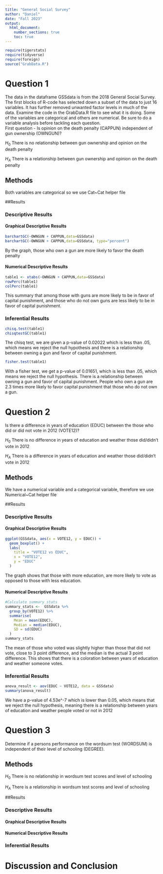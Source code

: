 ```yaml
---
title: "General Social Survey"
author: "Daniel"
date: "Fall 2023"
output: 
  html_document:
    number_sections: true
    toc: true
---
```



```r
require(tigerstats)
require(tidyverse)
require(foreign)
source("GrabData.R")
```


#  Question 1

<!--In this section you explain what you are trying to show.  Where did the data come from?  What is the research or other question you are trying to answer?!-->

The data in the dataframe GSSdata is from the 2018 General Social Survey. The first blocks of R-code has selected down a subset of the data to just 16 variables. It has further removed unwanted factor levels in much of the data. Examine the code in the GrabData.R file to see what it is doing. Some of the variables are categorical and others are numerical. Be sure to do a variable analysis before tackling each question.  
First question - Is opinion on the death penalty (CAPPUN) independent of gun ownership (OWNGUN)?

$H_0$ There is no relationship between gun ownership and opinion on the death penalty 

$H_A$ There is a relationship between gun ownership and opinion on the death penalty 

## Methods

<!--Decide on your methods:  use "variable analysis" or other appropriate descriptors.  Make sure to choose at least one graphical method and at least one numerical method.!-->


Both variables are categorical so we use Cat~Cat helper file

##Results

<!--Divide this section into two sub-sections:  One for your descriptive  results and one for your inferential results.!-->

### Descriptive Results

#### Graphical Descriptive Results

<!--Graphical results here.  Make sure to show your code.  Provide appropriate labels for axes, giving units if possible, and provide a good title for the graph, too.  Use the graphical results to describe the patterns if any that exist in the data as focused toward the research question!-->

```r
barchartGC(~OWNGUN + CAPPUN,data=GSSdata)
barchartGC(~OWNGUN + CAPPUN,data=GSSdata, type="percent")
```

By the graph, those who own a gun are more likely to favor the death penalty  

#### Numerical Descriptive Results

<!--Numerical results go here. Use the numerical results to describe the patterns if any that exist in the data as focused toward the research question!-->

```r
table1 <- xtabs(~OWNGUN + CAPPUN,data=GSSdata)
rowPerc(table1)
colPerc(table1)
```

This summary that among those with guns are more likely to be in favor of capital punishment, and those who do not own guns are less likely to be in favor of capital punishment.

### Inferential Results

<!--State hypothesis clearly.  Make sure your discussion of the inferential test covers all the aspects that the test output produces, such as test statistic, p-value etc.  Make a decision about the null hypothesis, explain the assumptions on which the selected test/procedure was based, and why the chosen procedure satisfys the assumptions and is appropriate to answer the research question!-->

```r
chisq.test(table1)
chisqtestGC(table1)
```

The chisq test, we are given a p-value of 0.02022 which is less than .05, which means we reject the null hypothesis and there is a relationship between owning a gun and favor of capital punishment.

```r
fisher.test(table1)
```

With a fisher test, we get a p-value of 0.01651, which is less than .05, which means we reject the null hypothesis. There is a relationship between owning a gun and favor of capital punishment. People who own a gun are 2.3 times more likely to favor capital punishment that those who do not own a gun.

#  Question 2

<!--In this section you explain what you are trying to show.  Where did the data come from?  What is the research or other question you are trying to answer?!-->

Is there a difference in years of education (EDUC) between the those who did or did not vote in 2012 (VOTE12)?

$H_0$ There is no difference in years of education and weather those did/didn't vote in 2012

$H_A$ There is a difference in years of education and weather those did/didn't vote in 2012

## Methods

<!--Decide on your methods:  use "variable analysis" or other appropriate descriptors.  Make sure to choose at least one graphical method and at least one numerical method.!-->

We have a numerical variable and a categorical variable, therefore we use Numerical~Cat helper file   

##Results

<!--Divide this section into two sub-sections:  One for your descriptive  results and one for your inferential results.!-->

### Descriptive Results

#### Graphical Descriptive Results

<!--Graphical results here.  Make sure to show your code.  Provide appropriate labels for axes, giving units if possible, and provide a good title for the graph, too.  Use the graphical results to describe the patterns if any that exist in the data as focused toward the research question!-->

```r
ggplot(GSSdata, aes(x = VOTE12, y = EDUC)) +
  geom_boxplot() + 
  labs(
    title = "VOTE12 vs EDUC",
    x = "VOTE12",
    y = "EDUC"
  )

```

The graph shows that those with more education, are more likely to vote as opposed to those with less education.

#### Numerical Descriptive Results

<!--Numerical results go here. Use the numerical results to describe the patterns if any that exist in the data as focused toward the research question!-->

```r
#Calculate summary stats
summary_stats <-  GSSdata %>%
  group_by(VOTE12) %>%
  summarise(
    Mean = mean(EDUC),
    Median = median(EDUC),
    SD = sd(EDUC)
  )
summary_stats
```

The mean of those who voted was slightly higher than those that did not vote, close to 3 point difference, and the median is the actual 3 point difference. This shows that there is a coloration between years of education and weather someone votes.

### Inferential Results

<!--State hypothesis clearly.  Make sure your discussion of the inferential test covers all the aspects that the test output produces, such as test statistic, p-value etc.  Make a decision about the null hypothesis, explain the assumptions on which the selected test/procedure was based, and why the chosen procedure satisfys the assumptions and is appropriate to answer the research question!-->

```r
anova_result <- aov(EDUC ~ VOTE12, data = GSSdata)
summary(anova_result)

```

We have a p-value of 4.53e^-7 which is lower than 0.05, which means that we reject the null hypothesis, meaning there is a relationship between years of education and weather people voted or not in 2012

#  Question 3

<!--In this section you explain what you are trying to show.  Where did the data come from?  What is the research or other question you are trying to answer?!-->

Determine if a persons performance on the wordsum test (WORDSUM) is independent of their level of schooling (DEGREE).

## Methods

<!--Decide on your methods:  use "variable analysis" or other appropriate descriptors.  Make sure to choose at least one graphical method and at least one numerical method.!-->

$H_0$ There is no relationship in wordsum test scores and level of schooling

$H_A$ There is a relationship in wordsum test scores and level of schooling

##Results

<!--Divide this section into two sub-sections:  One for your descriptive  results and one for your inferential results.!-->



### Descriptive Results

#### Graphical Descriptive Results

<!--Graphical results here.  Make sure to show your code.  Provide appropriate labels for axes, giving units if possible, and provide a good title for the graph, too.  Use the graphical results to describe the patterns if any that exist in the data as focused toward the research question!-->

#### Numerical Descriptive Results

<!--Numerical results go here. Use the numerical results to describe the patterns if any that exist in the data as focused toward the research question!-->

### Inferential Results

<!--State hypothesis clearly.  Make sure your discussion of the inferential test covers all the aspects that the test output produces, such as test statistic, p-value etc.  Make a decision about the null hypothesis, explain the assumptions on which the selected test/procedure was based, and why the chosen procedure satisfys the assumptions and is appropriate to answer the research question!-->


# Discussion and Conclusion

<!--Discussion and conclusion here.  If you found a relationship be sure to consider whether the relationship occurs because one of the variavbles causes the other, or whether they perhasps are related for some other reason.  Watch the chapter 6 videos from the GeorgeTown videos collection.!-->

